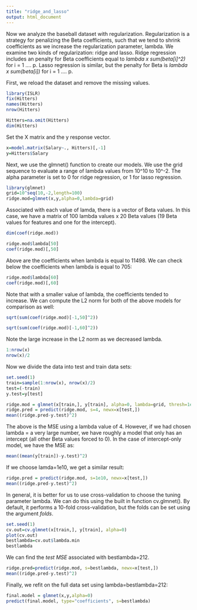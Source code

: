 ```yaml
---
title: "ridge_and_lasso"
output: html_document
---
```

Now we analyze the baseball dataset with regularization.  Regularization is a strategy for penalizing the Beta coefficients, such that we tend to shrink coefficients as we increase the regularization parameter, lambda.  We examine two kinds of regularization: ridge and lasso.  Ridge regression includes an penalty for Beta coefficients equal to *lambda x sum(beta[i]^2)* for i = 1 .... p.  Lasso regression is similar, but the penalty for Beta is *lambda x sum(beta[i])* for i = 1 .... p.  

First, we reload the dataset and remove the missing values.

```r
library(ISLR)
fix(Hitters)
names(Hitters)
nrow(Hitters)
```
```r
Hitters=na.omit(Hitters)
dim(Hitters)
```


Set the X matrix and the y response vector.

```r
x=model.matrix(Salary~., Hitters)[,-1]
y=Hitters$Salary
```

Next, we use the glmnet() function to create our models.  We use the grid sequence to evaluate a range of lambda values from 10^10 to 10^-2.  The alpha parameter is set to 0 for ridge regression, or 1 for lasso regression.

```r
library(glmnet)
grid=10^seq(10,-2,length=100)
ridge.mod=glmnet(x,y,alpha=0,lambda=grid)
```
Associated with each value of lamda, there is a vector of Beta values.  In this case, we have a matrix of 100 lambda values x 20 Beta values (19 Beta values for features and one for the intercept).
```r
dim(coef(ridge.mod))
```
```r
ridge.mod$lambda[50]
coef(ridge.mod)[,50]
```
Above are the coefficients when lambda is equal to 11498.  We can check below the coefficients when lambda is equal to 705:
```r
ridge.mod$lambda[60]
coef(ridge.mod)[,60]
```

Note that with a smaller value of lambda, the coefficients tended to increase.  We can compute the L2 norm for both of the above models for comparison as well:

```r
sqrt(sum(coef(ridge.mod)[-1,50]^2))

sqrt(sum(coef(ridge.mod)[-1,60]^2))
```
Note the large increase in the L2 norm as we decreased lambda.

```r
1:nrow(x)
nrow(x)/2
```
Now we divide the data into test and train data sets:
```r
set.seed(1)
train=sample(1:nrow(x), nrow(x)/2)
test=(-train)
y.test=y[test]

ridge.mod = glmnet(x[train,], y[train], alpha=0, lambda=grid, thresh=1e-12)
ridge.pred = predict(ridge.mod, s=4, newx=x[test,])
mean((ridge.pred-y.test)^2)
```
The above is the MSE using a lambda value of 4.  However, if we had chosen lambda = a very large number, we have roughly a model that only has an intercept (all other Beta values forced to 0).  In the case of intercept-only model, we have the MSE as:
```r
mean((mean(y[train])-y.test)^2)
```
If we choose lamda=1e10, we get a similar result:
```r
ridge.pred = predict(ridge.mod, s=1e10, newx=x[test,])
mean((ridge.pred-y.test)^2)
```
In general, it is better for us to use cross-validation to choose the tuning parameter lambda.  We can do this using the built in function cv.glmnet().  By default, it performs a 10-fold cross-validation, but the folds can be set using the argument *folds*.
```r
set.seed(1)
cv.out=cv.glmnet(x[train,], y[train], alpha=0)
plot(cv.out)
bestlambda=cv.out$lambda.min
bestlambda
```
We can find the *test MSE* associated with bestlambda=212.  
```r
ridge.pred=predict(ridge.mod, s=bestlambda, newx=x[test,])
mean((ridge.pred-y.test)^2)
```
Finally, we refit on the full data set using lambda=bestlambda=212:
```r
final.model = glmnet(x,y,alpha=0)
predict(final.model, type="coefficients", s=bestlambda)
```

